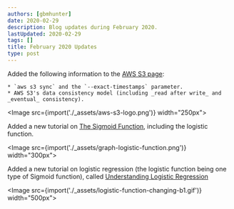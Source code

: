 ```yaml
---
authors: [gbmhunter]
date: 2020-02-29
description: Blog updates during February 2020.
lastUpdated: 2020-02-29
tags: []
title: February 2020 Updates
type: post
---
```


Added the following information to the [AWS S3 page](/programming/cloud/aws/s3):

    * `aws s3 sync` and the `--exact-timestamps` parameter.
    * AWS S3's data consistency model (including _read after write_ and _eventual_ consistency).

<Image src={import('./_assets/aws-s3-logo.png')} width="250px"></Image>

Added a new tutorial on [The Sigmoid Function](/programming/artificial-intelligence/the-sigmoid-function), including the logistic function.

<Image src={import('./_assets/graph-logistic-function.png')} width="300px"></Image>

Added a new tutorial on logistic regression (the logistic function being one type of Sigmoid function), called [Understanding Logistic Regression](/programming/artificial-intelligence/understanding-logistic-regression)

<Image src={import('./_assets/logistic-function-changing-b1.gif')} width="500px"></Image>
